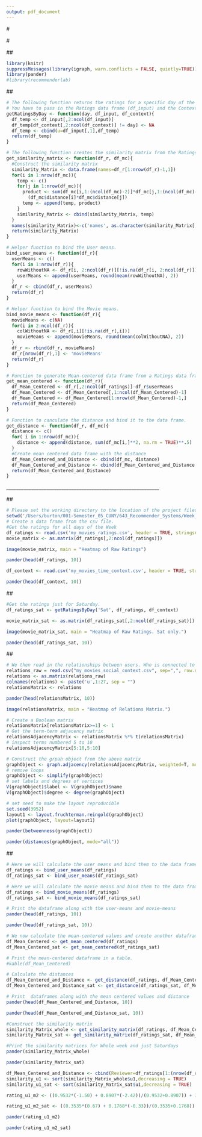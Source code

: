 ```yaml
---
output: pdf_document
---
```



\definecolor{mypink2}{RGB}{219, 48, 122}
\definecolor{teal}{RGB}{0,128,128}
\definecolor{darkolive}{RGB}{85,107,47}
\definecolor{crimsonred}{RGB}{220,20,60}
\definecolor{midnightblue}{RGB}{25,25,112}

#\textcolor{midnightblue}{--------- DATA 643, Final Project by Burton Machado. ----------}

#***\textcolor{crimsonred}{**** Recommender System with Time and Social context. ****}***

##\textcolor{darkolive}{Project description:}



**\textcolor{teal}{We will develop a UBCF recommender system that incorporates a Time based context in the form of days of the week. It additionally and also incorporates a Social context in  the form of a relationship network. The social context is based on the connection between the users. For the purpose of this project we will consider users that are directly connected (only one hop). We will use the igraph package for analyzing the social network. In this example we will rate the movies for users using existing ratings. We will first rate a movie m2 for user u1 using the ratings data for all days of the week. Next, we will rate the movie m2 for user u1 using just the ratings for Saturdays. We will also include information about the social context in the form of how many hops users are away from each other. We will be building the whole Distance matrix for the Network, but for the sake of simplicity, we will take into account users within one hop. Here we show that users who watch movies on weekends (specifically a Saturday) are more thorough and selective in their research and hence end up liking the movies that they watch. So we end up having a watch (>3) ratings with just Saturdays data than with data for the whole week. Users who watch movies throughout the week tend to just watch movies casually and their ratings are random. We will also see  that user u1 is more close to users u21 and u27, but this fact is obscured by the ratings data for other days of the week. When we use the ratings Data, for just Saturdays, and the Social context in the form of number of hops, we bring this fact out. This will be seen in the similarity matrices that will be created, one with the ratings for the whole week and one for just the ratings for Saturdays. The code is modular and it is easy to use other days of the week and also other users and movies. Altogether we have 27 users and 25 movies. The data has been artificially created. It is contained in three files, one with the ratings permovie for each user, the other with the Day of the week that a particular movie was rated by a particular user, and one with the relationship graph between the users. We could use the ideas, most of the code, in this project to build a full-fledged Recommender system. In this project, we will produce all the data for similarity and social context, but use it manually to do our prediction. The data files are available on github.}**


```r
library(knitr)
suppressMessages(library(igraph, warn.conflicts = FALSE, quietly=TRUE))
library(pander)
#library(recommenderlab)
```

##\textcolor{darkolive}{Function definitions:}

```r

# The following function returns the ratings for a specific day of the week denoted by the 'day' argument.
# You have to pass in the Ratings data frame (df_input) and the Context data frame (df_context).
getRatingsByDay <- function(day, df_input, df_context){
  df_temp <- df_input[,2:ncol(df_input)]
  df_temp[df_context[,2:ncol(df_context)] != day] <- NA
  df_temp <- cbind(u=df_input[,1],df_temp)
  return(df_temp)
}

# The following function creates the similarity matrix from the Ratings data frame (df_r) and Mean-centered data frame (df_mc).
get_similarity_matrix <- function(df_r, df_mc){
  #Construct the similarity matrix
  similarity_Matrix <- data.frame(names=df_r[1:nrow(df_r)-1,1])
  for(i in 1:nrow(df_mc)){
    temp <- c()
    for(j in 1:nrow(df_mc)){
      product <- sum(df_mc[i,1:(ncol(df_mc)-2)]*df_mc[j,1:(ncol(df_mc)-2)],na.rm = TRUE)/
        (df_mc$distance[i]*df_mc$distance[j])
      temp <- append(temp, product)
    }
    similarity_Matrix <- cbind(similarity_Matrix, temp)
  }
  names(similarity_Matrix)<-c('names', as.character(similarity_Matrix[,1]))
  return(similarity_Matrix)
}

# Helper function to bind the User means.
bind_user_means <- function(df_r){
  userMeans <- c()
  for(i in 1:nrow(df_r)){
    rowWithoutNA <- df_r[i, 2:ncol(df_r)][!is.na(df_r[i, 2:ncol(df_r)])]
    userMeans <- append(userMeans, round(mean(rowWithoutNA), 2))
  }
  df_r <- cbind(df_r, userMeans)
  return(df_r)
}

# Helper function to bind the Movie means.
bind_movie_means <- function(df_r){
  movieMeans <- c(NA)
  for(i in 2:ncol(df_r)){
    colWithoutNA <- df_r[,i][!is.na(df_r[,i])]
    movieMeans <- append(movieMeans, round(mean(colWithoutNA), 2))
  }
  df_r <- rbind(df_r, movieMeans)
  df_r[nrow(df_r),1] <- 'movieMeans'
  return(df_r)
}

# Function to generate Mean-centered data frame from a Ratings data frame (df_r).
get_mean_centered <- function(df_r){
  df_Mean_Centered <- df_r[,2:ncol(df_ratings)]-df_r$userMeans
  df_Mean_Centered <- df_Mean_Centered[,1:ncol(df_Mean_Centered)-1]
  df_Mean_Centered <- df_Mean_Centered[1:nrow(df_Mean_Centered)-1,]
  return(df_Mean_Centered)
}

# Function to canculate the distance and bind it to the data frame.
get_distance <- function(df_r, df_mc){
  distance <- c()
  for( i in 1:nrow(df_mc)){
    distance <- append(distance, sum(df_mc[i,]**2, na.rm = TRUE)**.5)
  }
  #Create mean centered data frame with the distance
  df_Mean_Centered_and_Distance <- cbind(df_mc, distance)
  df_Mean_Centered_and_Distance <- cbind(df_Mean_Centered_and_Distance, userMeans=df_r$userMeans[1:length(df_r$userMeans)-1])
  return(df_Mean_Centered_and_Distance)
}
```

**_____________________________________________________________**

##\textcolor{darkolive}{Data Load:}

**\textcolor{crimsonred}{Our data set consists of 3 files, one for User Ratings, one for User Time Context (on which day they watched a movie) and one for User Social Context (Who is connected to whom). We have 27 Users and 25 Movies in our data set. The data set has been artificially created, with random values.}**

**\textcolor{crimsonred}{We will first load the Ratings data from the Ratings file.}**

```r
# Please set the working directory to the location of the project files.
setwd('/Users/burton/001-Semester_05_CUNY/643_Recommender_Systems/Week_05')
# Create a data frame from the csv file.
#Get the ratings for all days of the Week
df_ratings <- read.csv('my_movies_ratings.csv', header = TRUE, stringsAsFactors = FALSE)
movie_matrix <- as.matrix(df_ratings[,2:ncol(df_ratings)])
```

**\textcolor{crimsonred}{Below is the heatmap of the movie ratings.}**

```r
image(movie_matrix, main = "Heatmap of Raw Ratings")  
```

**\textcolor{crimsonred}{Below are the first 10 records of the Ratings data frame.}**

```r
pander(head(df_ratings, 10))
```

**\textcolor{crimsonred}{We next read in the Context information. This contains the days of the week on which movies were watched.}**

```r
df_context <- read.csv('my_movies_time_context.csv', header = TRUE, stringsAsFactors = FALSE,na.strings = c(""))
```

**\textcolor{crimsonred}{Below are the first 10 records of the Ratings Context data frame.}**

```r
pander(head(df_context, 10))
```

##\textcolor{darkolive}{Contextual Pre-filtering (Time-based Context):}

**\textcolor{crimsonred}{Create a data frame with just the Ratings for Saturday. This is also called a contextual pre-filtering Query, and the method is called contextual pre-filtering. This is done by joining the Ratings Matrix with the Context Matrix.}**

```r
#Get the ratings just for Saturday.
df_ratings_sat <- getRatingsByDay('Sat', df_ratings, df_context)
```

```r
movie_matrix_sat <- as.matrix(df_ratings_sat[,2:ncol(df_ratings_sat)])
```

**\textcolor{crimsonred}{Below is the heatmap of the Movie Ratings.}**

```r
image(movie_matrix_sat, main = "Heatmap of Raw Ratings. Sat only.")  
```

**\textcolor{crimsonred}{Observe that the Saturday-only Ratings are more sparse than Ratings for all days of the week. This is as expected.}**

**\textcolor{crimsonred}{Below are the first 10 records of the Saturday Ratings data frame.}**

```r
pander(head(df_ratings_sat, 10))
```

##\textcolor{darkolive}{Contextual Pre-filtering (Social Network-based Context):}

**\textcolor{crimsonred}{We will now read in the relationship Network data using the igraph package.}**

```r
# We then read in the relationships between users. Who is connected to whom.
relations_raw = read.csv("my_movies_social_context.csv", sep=",", row.names=1, header = TRUE)
relations <- as.matrix(relations_raw) 
colnames(relations) <- paste('u',1:27, sep = "")
relationsMatrix <- relations
```

**\textcolor{crimsonred}{Below are the first 10 records of the Relations (Social Context) data frame.}**

```r
pander(head(relationsMatrix, 10))
```

**\textcolor{crimsonred}{Note that a 1 in a user column will link that user to another user having a 1 in the same column. That is how the user network is created. For e.g. users u2 and u4 are linked through the second column of the matrix.}**

**\textcolor{crimsonred}{Below is the heatmap of the Relations (Social Context) Matrix. It gives a brief high-level view of the links between users.}**

```r
image(relationsMatrix, main = "Heatmap of Relations Matrix.")  
```

```r
# Create a Boolean matrix
relationsMatrix[relationsMatrix>=1] <- 1
# Get the term-term adjacency matrix
relationsAdjacencyMatrix <- relationsMatrix %*% t(relationsMatrix)
# inspect terms numbered 5 to 10
relationsAdjacencyMatrix[5:10,5:10]
```

```r
# Construct the grpah object from the above matrix
graphObject <- graph.adjacency(relationsAdjacencyMatrix, weighted=T, mode = 'undirected')
# remove loops
graphObject <- simplify(graphObject)
# set labels and degrees of vertices
V(graphObject)$label <- V(graphObject)$name
V(graphObject)$degree <- degree(graphObject)
```

**\textcolor{crimsonred}{We will now display the user Social Network graph.}**

```r
# set seed to make the layout reproducible
set.seed(3952)
layout1 <- layout.fruchterman.reingold(graphObject)
plot(graphObject, layout=layout1)
```

**\textcolor{crimsonred}{Following is the Betweenness matrix for the Network.}**

```r
pander(betweenness(graphObject))
```

**\textcolor{crimsonred}{Following is the Distance matrix for the Network. Note that the distances between u1, u21 and u27 are 1. We will later use this fact in our contextual filter query.}**

```r
pander(distances(graphObject, mode="all"))
```

**\textcolor{crimsonred}{Note that the distances (Hops) between u1, u21 and u27 are 1. We will be using this fact to give more weightage to u21 and u27 with respect to u1. One way this can be done is to increase the similarity between u1 and u21, and u1 and u27.}**

##\textcolor{darkolive}{Build the Recommedations:}

```r
# Here we will calculate the user means and bind them to the data frame
df_ratings <- bind_user_means(df_ratings)
df_ratings_sat <- bind_user_means(df_ratings_sat)

# Here we will calculate the movie means and bind them to the data frame
df_ratings <- bind_movie_means(df_ratings)
df_ratings_sat <- bind_movie_means(df_ratings_sat)
```

**\textcolor{crimsonred}{Following is the Ratings data set (first 10 rows) with the Movie means.}**

```r
# Print the dataframe along with the user-means and movie-means
pander(head(df_ratings, 10))
```

**\textcolor{crimsonred}{Following is the Saturdays Ratings data set (first 10 rows) with the Movie means.}**

```r
pander(head(df_ratings_sat, 10))
```

```r
# We now calculate the mean-centered values and create another dataframe.
df_Mean_Centered <- get_mean_centered(df_ratings)
df_Mean_Centered_sat <- get_mean_centered(df_ratings_sat)

# Print the mean-centered dataframe in a table.
#kable(df_Mean_Centered)

# Calculate the distances
df_Mean_Centered_and_Distance <- get_distance(df_ratings, df_Mean_Centered)
df_Mean_Centered_and_Distance_sat <- get_distance(df_ratings_sat, df_Mean_Centered_sat)
```

**\textcolor{crimsonred}{Following is the Ratings data set (first 10 rows) that is Mean-centered and  with the Distances.}**

```r
# Print  dataframes along with the mean centered values and distance
pander(head(df_Mean_Centered_and_Distance, 10))
```

**\textcolor{crimsonred}{Following is the Saturdays Ratings data set (first 10 rows) that is Mean-centered and  with the Distances.}**

```r
pander(head(df_Mean_Centered_and_Distance_sat, 10))
```

```r
#Construct the similarity matrix
similarity_Matrix_whole <- get_similarity_matrix(df_ratings, df_Mean_Centered_and_Distance)
similarity_Matrix_sat <- get_similarity_matrix(df_ratings_sat, df_Mean_Centered_and_Distance_sat)
```

**\textcolor{crimsonred}{Following is the Similarity Matrix for the whole data set.}**

```r
#Print the similarity matrices for Whole week and just Saturdays
pander(similarity_Matrix_whole)
```

**\textcolor{crimsonred}{Following is the Similarity Matrix for the data set filtered by Saturdays.}**

```r
pander(similarity_Matrix_sat)
```

```r
df_Mean_Centered_and_Distance <- cbind(Reviewer=df_ratings[1:(nrow(df_ratings)-1),1],df_Mean_Centered_and_Distance)
similarity_u1 <- sort(similarity_Matrix_whole$u1,decreasing = TRUE)
similarity_u1_sat <- sort(similarity_Matrix_sat$u1,decreasing = TRUE)
```

**\textcolor{crimsonred}{We will rate movie m2 for user u1 using ALL ratings (ratings for all days of the week). The two most similar for user u1 are u3 (0.9532) and u5(0.8907). The weights for u3 is -1.50 and for u5 is -2.42. The mean rating of u1 for m2 is 2.}**

```r
rating_u1_m2 <- ((0.9532*(-1.50) + 0.8907*(-2.42))/(0.9532+0.8907)) + 3.64
```

**\textcolor{crimsonred}{We will rate movie m2 for user u1 just using the Saturday ratings. We will also use the fact the distances (Hops) between u1, u21 and u27 in the user Social Network are 1. two most similar for user u1 (for Saturday) are u21 (Similarity : 0.3535) and u27(Similarity : 0.1768). The weights for u21 is 0.67 and for u27 is -0.33. The mean rating of  for m2 is 1.5.}**

```r
rating_u1_m2_sat <- ((0.3535*(0.67) + 0.1768*(-0.33))/(0.3535+0.1768)) + 4.50
```

**\textcolor{crimsonred}{Following is the rating for user u1 on  movie m2 taking all days of the week into context.}**

```r
pander(rating_u1_m2)
```

**\textcolor{crimsonred}{Following is the rating for user u1 on  movie m2 taking only Saturdays ratings data and User Network into context. For the Social Network context, we use the fact the distances (Hops) between u1, u21 and u27 in the user Network are 1.}**

```r
pander(rating_u1_m2_sat)
```

**\textcolor{crimsonred}{We can observe that the rating for user u1 for movie m2 is `r round(rating_u1_m2, 2)` if the whole weeks ratings data is used.}**

**\textcolor{crimsonred}{We can observe that the rating for user u1 for movie m2 is `r round(rating_u1_m2_sat, 2)` if only Saturdays ratings data and User Network is used.}**

**\textcolor{crimsonred}{Also users u3 and u5 obscure the proximity of users u21 and u27 who are actually more close to user u1 in terms of weekend ratings similarity. This fact is brought about by the higher rating that u1 gets when we just use Saturdays ratings data. Users u21 and u27 in our data are actually real weekend users if we check the raw ratings data. So the ratings prediction changes from a low to high when we switch to Saturdays data and User Network.}**
